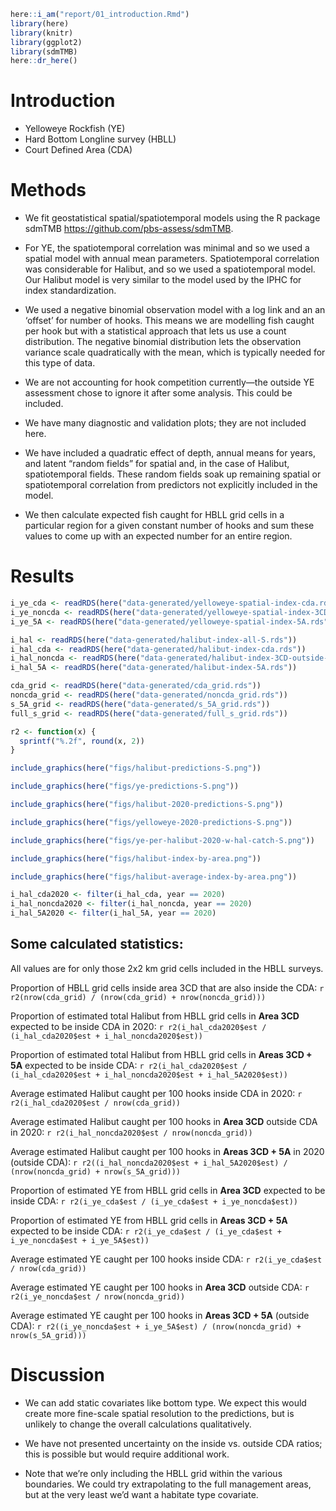 ```r
here::i_am("report/01_introduction.Rmd")
library(here)
library(knitr)
library(ggplot2)
library(sdmTMB)
here::dr_here()
```


# Introduction {#sec:introduction}

* Yelloweye Rockfish (YE)
* Hard Bottom Longline survey (HBLL)
* Court Defined Area (CDA)

# Methods {#sec:methods}

* We fit geostatistical spatial/spatiotemporal models using the R package sdmTMB <https://github.com/pbs-assess/sdmTMB>.

* For YE, the spatiotemporal correlation was minimal and so we used a spatial model with annual mean parameters. Spatiotemporal correlation was considerable for Halibut, and so we used a spatiotemporal model. Our Halibut model is very similar to the model used by the IPHC for index standardization.

* We used a negative binomial observation model with a log link and an an 'offset' for number of hooks. This means we are modelling fish caught per hook but with a statistical approach that lets us use a count distribution. The negative binomial distribution lets the observation variance scale quadratically with the mean, which is typically needed for this type of data.

* We are not accounting for hook competition currently---the outside YE assessment chose to ignore it after some analysis. This could be included.

* We have many diagnostic and validation plots; they are not included here.

* We have included a quadratic effect of depth, annual means for years, and latent "random fields" for spatial and, in the case of Halibut, spatiotemporal fields. These random fields soak up remaining spatial or spatiotemporal correlation from predictors not explicitly included in the model.

* We then calculate expected fish caught for HBLL grid cells in a particular region for a given constant number of hooks and sum these values to come up with an expected number for an entire region.

# Results {#sec:results}

```r
i_ye_cda <- readRDS(here("data-generated/yelloweye-spatial-index-cda.rds"))
i_ye_noncda <- readRDS(here("data-generated/yelloweye-spatial-index-3CD-outside-cda.rds"))
i_ye_5A <- readRDS(here("data-generated/yelloweye-spatial-index-5A.rds"))

i_hal <- readRDS(here("data-generated/halibut-index-all-S.rds"))
i_hal_cda <- readRDS(here("data-generated/halibut-index-cda.rds"))
i_hal_noncda <- readRDS(here("data-generated/halibut-index-3CD-outside-cda.rds"))
i_hal_5A <- readRDS(here("data-generated/halibut-index-5A.rds"))

cda_grid <- readRDS(here("data-generated/cda_grid.rds"))
noncda_grid <- readRDS(here("data-generated/noncda_grid.rds"))
s_5A_grid <- readRDS(here("data-generated/s_5A_grid.rds"))
full_s_grid <- readRDS(here("data-generated/full_s_grid.rds"))
```

```r
r2 <- function(x) {
  sprintf("%.2f", round(x, 2))
}
```

```r
include_graphics(here("figs/halibut-predictions-S.png"))
```

```r
include_graphics(here("figs/ye-predictions-S.png"))
```

```r
include_graphics(here("figs/halibut-2020-predictions-S.png"))
```

```r
include_graphics(here("figs/yelloweye-2020-predictions-S.png"))
```

```r
include_graphics(here("figs/ye-per-halibut-2020-w-hal-catch-S.png"))
```

```r
include_graphics(here("figs/halibut-index-by-area.png"))
```

```r
include_graphics(here("figs/halibut-average-index-by-area.png"))
```

\clearpage

```r
i_hal_cda2020 <- filter(i_hal_cda, year == 2020)
i_hal_noncda2020 <- filter(i_hal_noncda, year == 2020)
i_hal_5A2020 <- filter(i_hal_5A, year == 2020)
```

## Some calculated statistics:

All values are for only those 2x2 km grid cells included in the HBLL surveys.


Proportion of HBLL grid cells inside area 3CD that are also inside the CDA: `r r2(nrow(cda_grid) / (nrow(cda_grid) + nrow(noncda_grid)))`

Proportion of estimated total Halibut from HBLL grid cells in **Area 3CD** expected to be inside CDA in 2020: 
`r r2(i_hal_cda2020$est / (i_hal_cda2020$est + i_hal_noncda2020$est))`

Proportion of estimated total Halibut from HBLL grid cells in **Areas 3CD + 5A** expected to be inside CDA:
`r r2(i_hal_cda2020$est / (i_hal_cda2020$est + i_hal_noncda2020$est + i_hal_5A2020$est))`

Average estimated Halibut caught per 100 hooks inside CDA in 2020:
`r r2(i_hal_cda2020$est / nrow(cda_grid))`

Average estimated Halibut caught per 100 hooks in **Area 3CD** outside CDA in 2020:
`r r2(i_hal_noncda2020$est / nrow(noncda_grid))`

Average estimated Halibut caught per 100 hooks in **Areas 3CD + 5A** in 2020 (outside CDA):
`r r2((i_hal_noncda2020$est + i_hal_5A2020$est) / (nrow(noncda_grid) + nrow(s_5A_grid)))`


Proportion of estimated YE from HBLL grid cells in **Area 3CD** expected to be inside CDA:
`r r2(i_ye_cda$est / (i_ye_cda$est + i_ye_noncda$est))`

Proportion of estimated YE from HBLL grid cells in **Areas 3CD + 5A** expected to be inside CDA:
`r r2(i_ye_cda$est / (i_ye_cda$est + i_ye_noncda$est + i_ye_5A$est))`


Average estimated YE caught per 100 hooks inside CDA:
`r r2(i_ye_cda$est / nrow(cda_grid))`

Average estimated YE caught per 100 hooks in **Area 3CD** outside CDA:
`r r2(i_ye_noncda$est / nrow(noncda_grid))`

Average estimated YE caught per 100 hooks in **Areas 3CD + 5A** (outside CDA):
`r r2((i_ye_noncda$est + i_ye_5A$est) / (nrow(noncda_grid) + nrow(s_5A_grid)))`



# Discussion

* We can add static covariates like bottom type. We expect this would create more fine-scale spatial resolution to the predictions, but is unlikely to change the overall calculations qualitatively.

* We have not presented uncertainty on the inside vs. outside CDA ratios; this is possible but would require additional work.

* Note that we're only including the HBLL grid within the various boundaries. We could try extrapolating to the full management areas, but at the very least we'd want a habitate type covariate.
